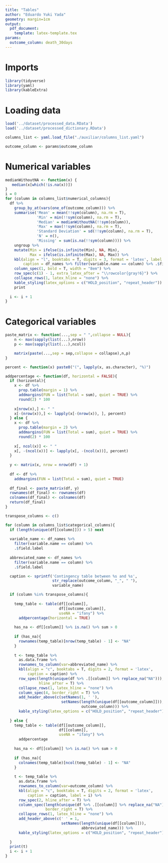 ```yaml
---
title: "Tables"
author: "Eduardo Yuki Yada"
geometry: margin=1cm
output: 
  pdf_document:
    template: latex-template.tex
params:
  outcome_column: death_30days
---
```


# Imports

```r
library(tidyverse)
library(yaml)
library(kableExtra)
```

# Loading data

```r
load('../dataset/processed_data.RData') 
load('../dataset/processed_dictionary.RData') 

columns_list <- yaml.load_file("./auxiliar/columns_list.yaml")

outcome_column <- params$outcome_column
```

# Numerical variables

```r
medianWithoutNA <- function(x) {
   median(x[which(!is.na(x))])
}
i = 0
for (column in columns_list$numerical_columns){
  df %>%
    group_by_at(vars(one_of(outcome_column))) %>%
    summarise('Mean' = mean(!!sym(column), na.rm = T),
              'Min' = min(!!sym(column), na.rm = T),
              'Median' = medianWithoutNA(!!sym(column)),
              'Max' = max(!!sym(column), na.rm = T),
              'Standard Deviation' = sd(!!sym(column), na.rm = T),
              'N' = n(),
              'Missing' = sum(is.na(!!sym(column)))) %>%
    ungroup %>%
    mutate(Min = ifelse(is.infinite(Min), NA, Min),
           Max = ifelse(is.infinite(Max), NA, Max)) %>%
    kbl(align = "l", booktabs = T, digits = 3, format = 'latex', label = i, 
        caption = df_names %>% filter(variable.name == column) %>% .$field.label) %>%
    column_spec(1, bold = T, width = "8em") %>%
    row_spec(c(1) - 1, extra_latex_after = "\\rowcolor{gray!6}") %>%
    collapse_rows(1, latex_hline = "none") %>%
    kable_styling(latex_options = c("HOLD_position", "repeat_header")) %>%
    print
  
  i <- i + 1
}
```

# Categorical variables

```r
paste_matrix <- function(...,sep = " ",collapse = NULL){
    n <- max(sapply(list(...),nrow))
    p <- max(sapply(list(...),ncol))

    matrix(paste(...,sep = sep,collapse = collapse),n,p)
}
```

```r
percent <- function(x) paste0("(", lapply(x, as.character), "%)")

addpercentage <- function(df, horizontal = FALSE){
  if (horizontal){
    x <- df %>%
      prop.table(margin = 1) %>%
      addmargins(FUN = list(Total = sum), quiet = TRUE) %>%
      round(2) * 100
    
    x[nrow(x),] <- " " 
    x[-(nrow(x)),] <- lapply(x[-(nrow(x)), ], percent)
  } else {
    x <- df %>%
      prop.table(margin = 2) %>%
      addmargins(FUN = list(Total = sum), quiet = TRUE) %>%
      round(2) * 100
    
    x[, ncol(x)] <- " " 
    x[, -(ncol(x))] <- lapply(x[, -(ncol(x))], percent)
  }
  
  y <- matrix(x, nrow = nrow(df) + 1)
  
  df <- df %>%
    addmargins(FUN = list(Total = sum), quiet = TRUE)
  
  df_final <- paste_matrix(df, y)
  rownames(df_final) <- rownames(df)
  colnames(df_final) <- colnames(df)
  return(df_final)
}
```

```r
transpose_columns <- c()

for (column in columns_list$categorical_columns){
  if (length(unique(df[[column]])) > 5) next
  
  variable_name <- df_names %>%
    filter(variable.name == column) %>% 
    .$field.label
  
  abbreviated_name <- df_names %>%
    filter(variable.name == column) %>% 
    .$field.label

  caption <- sprintf('Contingency table between %s and %s', 
                     str_replace(outcome_column, "_", " "),
                     variable_name)

  if (column %in% transpose_columns){
    
    temp_table <- table(df[[column]],
                        df[[outcome_column]],
                        useNA = "ifany") %>%
      addpercentage(horizontal = TRUE) 
    
    has_na <- df[[column]] %>% is.na() %>% sum > 0
    
    if (has_na){
      rownames(temp_table)[nrow(temp_table) - 1] <- "NA"
    }
    
    t <- temp_table %>%
      as.data.frame %>%
      rownames_to_column(var=abbreviated_name) %>%
      kbl(align = "c", booktabs = T, digits = 2, format = 'latex',
          caption = caption) %>%
      row_spec(length(unique(df %>% .[[column]] %>% replace_na("NA"))), 
               hline_after = T) %>%
      collapse_rows(1, latex_hline = "none") %>%
      column_spec(4, border_right = T) %>%
      add_header_above(c(setNames(1, ' '),
                         setNames(length(unique(df[[outcome_column]])),
                                  outcome_column))) %>%
      kable_styling(latex_options = c("HOLD_position", "repeat_header"))
    
  } else { 
    temp_table <- table(df[[outcome_column]], 
                        df[[column]],
                        useNA = "ifany") %>%
      addpercentage
    
    has_na <- df[[column]] %>% is.na() %>% sum > 0
    
    if (has_na){
      colnames(temp_table)[ncol(temp_table) - 1] <- "NA"
    }
    
    t <- temp_table %>%
      as.data.frame %>%
      rownames_to_column(var=outcome_column) %>%
      kbl(align = "c", booktabs = T, digits = 2, format = 'latex',
          caption = caption, label = i) %>%
      row_spec(2, hline_after = T) %>%
      column_spec(length(unique(df %>% .[[column]] %>% replace_na("NA"))) + 1,
                  border_right = T) %>%
      collapse_rows(1, latex_hline = "none") %>%
      add_header_above(c(' ' = 1,
                         setNames(length(unique(df[[column]])),
                                  abbreviated_name))) %>%
      kable_styling(latex_options = c("HOLD_position", "repeat_header")) 
    
  }
  print(t)
  i <- i + 1
}
```


